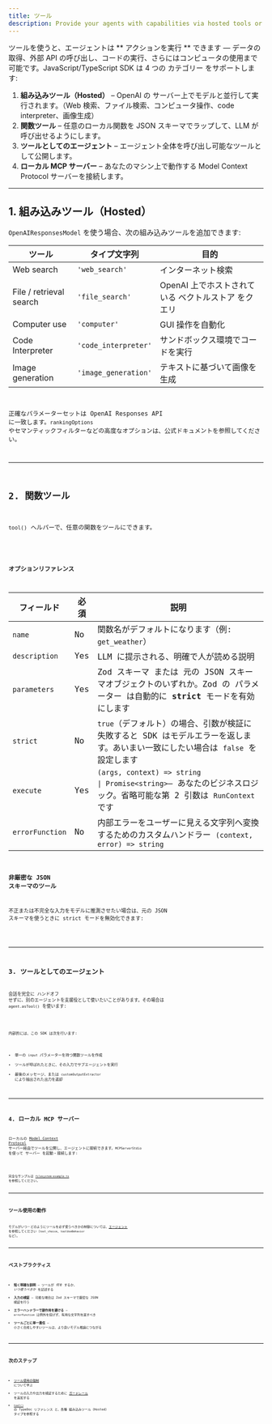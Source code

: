 ```yaml
---
title: ツール
description: Provide your agents with capabilities via hosted tools or custom function tools
---
```



ツールを使うと、エージェントは ** アクションを実行 ** できます — データの取得、外部 API の呼び出し、コードの実行、さらにはコンピュータの使用まで可能です。JavaScript/TypeScript SDK は 4 つの カテゴリー をサポートします:

1. **組み込みツール（Hosted）** – OpenAI の サーバー上でモデルと並行して実行されます。（Web 検索、ファイル検索、コンピュータ操作、code interpreter、画像生成）
2. **関数ツール** – 任意のローカル関数を JSON スキーマでラップして、LLM が呼び出せるようにします。
3. **ツールとしてのエージェント** – エージェント全体を呼び出し可能なツールとして公開します。
4. **ローカル MCP サーバー** – あなたのマシン上で動作する Model Context Protocol サーバーを接続します。

---

## 1. 組み込みツール（Hosted）

`OpenAIResponsesModel` を使う場合、次の組み込みツールを追加できます:

| ツール                  | タイプ文字列         | 目的                                                |
| ----------------------- | -------------------- | --------------------------------------------------- |
| Web search              | `'web_search'`       | インターネット検索                                  |
| File / retrieval search | `'file_search'`      | OpenAI 上でホストされている ベクトルストア をクエリ |
| Computer use            | `'computer'`         | GUI 操作を自動化                                    |
| Code Interpreter        | `'code_interpreter'` | サンドボックス環境でコードを実行                    |
| Image generation        | `'image_generation'` | テキストに基づいて画像を生成                        |

<Code
  lang="typescript"
  code={toolsHostedToolsExample}
  title="組み込みツール（Hosted）"
/>

正確なパラメーターセットは OpenAI Responses API に一致します。`rankingOptions` やセマンティックフィルターなどの高度なオプションは、公式ドキュメントを参照してください。

---

## 2. 関数ツール

`tool()` ヘルパーで、任意の関数をツールにできます。

<Code
  lang="typescript"
  code={toolsFunctionExample}
  title="Zod パラメーターによる関数ツール"
/>

### オプションリファレンス

| フィールド      | 必須 | 説明                                                                                                                                                                                                            |
| --------------- | ---- | --------------------------------------------------------------------------------------------------------------------------------------------------------------------------------------------------------------- |
| `name`          | No   | 関数名がデフォルトになります（例: `get_weather`）                                                                                                                                                               |
| `description`   | Yes  | LLM に提示される、明確で人が読める説明                                                                                                                                                                          |
| `parameters`    | Yes  | Zod スキーマ または 元の JSON スキーマオブジェクトのいずれか。Zod の パラメーター は自動的に **strict** モードを有効にします                                                                                    |
| `strict`        | No   | `true`（デフォルト）の場合、引数が検証に失敗すると SDK はモデルエラーを返します。あいまい一致にしたい場合は `false` を設定します                                                                                |
| `execute`       | Yes  | `(args, context) => string                                                                                               \| Promise<string>`– あなたのビジネスロジック。省略可能な第 2 引数は `RunContext` です |
| `errorFunction` | No   | 内部エラーをユーザーに見える文字列へ変換するためのカスタムハンドラー `(context, error) => string`                                                                                                               |

### 非厳密な JSON スキーマのツール

不正または不完全な入力をモデルに推測させたい場合は、元の JSON スキーマを使うときに strict モードを無効化できます:

<Code
  lang="typescript"
  code={nonStrictSchemaTools}
  title="非厳密な JSON スキーマのツール"
/>

---

## 3. ツールとしてのエージェント

会話を完全に ハンドオフ せずに、別のエージェントを支援役として使いたいことがあります。その場合は `agent.asTool()` を使います:

<Code
  lang="typescript"
  code={agentsAsToolsExample}
  title="ツールとしてのエージェント"
/>

内部的には、この SDK は次を行います:

- 単一の `input` パラメーターを持つ関数ツールを作成
- ツールが呼ばれたときに、その入力でサブエージェントを実行
- 最後のメッセージ、または `customOutputExtractor` により抽出された出力を返却

---

## 4. ローカル MCP サーバー

ローカルの [Model Context Protocol](https://modelcontextprotocol.io/) サーバー経由でツールを公開し、エージェントに接続できます。`MCPServerStdio` を使って サーバー を起動・接続します:

<Code lang="typescript" code={mcpLocalServer} title="ローカル MCP サーバー" />

完全なサンプルは [`filesystem-example.ts`](https://github.com/openai/openai-agents-js/tree/main/examples/mcp/filesystem-example.ts) を参照してください。

---

## ツール使用の動作

モデルがいつ・どのようにツールを必ず使うべきかの制御については、[エージェント](/openai-agents-js/ja/guides/agents#forcing-tool-use) を参照してください（`tool_choice`、`toolUseBehavior` など）。

---

## ベストプラクティス

- **短く明確な説明** – ツールが _何を_ するか、 _いつ使うべきか_ を記述する
- **入力の検証** – 可能な場合は Zod スキーマで厳密な JSON 検証を行う
- **エラーハンドラーで副作用を避ける** – `errorFunction` は例外を投げず、有用な文字列を返すべき
- **ツールごとに単一責任** – 小さく合成しやすいツールは、より良いモデル推論につながる

---

## 次のステップ

- [ツール使用の強制](/openai-agents-js/ja/guides/agents#forcing-tool-use) について学ぶ
- ツールの入力や出力を検証するために [ガードレール](/openai-agents-js/ja/guides/guardrails) を追加する
- [`tool()`](/openai-agents-js/openai/agents/functions/tool) の TypeDoc リファレンス と、各種 組み込みツール（Hosted） タイプを参照する
